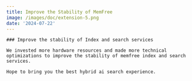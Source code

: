 ```yaml
---
title: Improve the Stability of MemFree
image: /images/doc/extension-5.png
date: '2024-07-22'
---
```


<Card className="py-10 my-10" href="/">

    ### Improve the stability of Index and search services

    We invested more hardware resources and made more technical optimizations to improve the stability of memfree index and search services.

    Hope to bring you the best hybrid ai search experience.

</Card>
